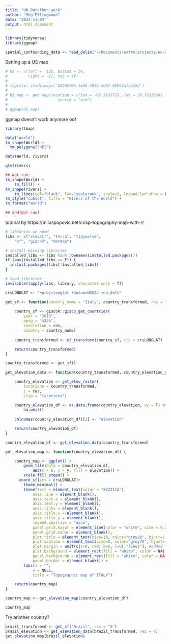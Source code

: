 ```yaml
---
title: "UN Datathon work"
author: "Meg Ellingwood"
date: "2023-11-03"
output: html_document
---
```


```r
library(tidyverse)
library(ggmap)

```
```r
spatial_confounding_data <- read_delim("~/Documents/extra-projects/un-datathon-2023/analysis_dat.tab")
```

Setting up a US map
```r
# US <- c(left = -125, bottom = 24,
#         right = -67, top = 49)
# 
# register_stadiamaps("682d676b-3e06-4933-ad87-65994afa1362")
# 
# US_map <- get_map(location = c(lon = -95.3632715, lat = 29.7632836), zoom = "auto",
#                      source = "osm")
# 
# ggmap(US_map)
```
ggmap doesn't work anymore oof

```r
library(tmap)

data("World")
tm_shape(World) +
  tm_polygons("HPI")

```
```r
data(World, rivers)

qtm(rivers)

## Not run: 
tm_shape(World) +
    tm_fill() +
tm_shape(rivers) +
    tm_lines(col="black", lwd="scalerank", scale=2, legend.lwd.show = FALSE) +
tm_style("cobalt", title = "Rivers of the World") +
tm_format("World")

## End(Not run)
```
tutorial by https://milospopovic.net/crisp-topography-map-with-r/

```r
# libraries we need
libs <- c("elevatr", "terra", "tidyverse", 
	"sf", "giscoR", "marmap")

# install missing libraries
installed_libs <- libs %in% rownames(installed.packages())
if (any(installed_libs == F)) {
  install.packages(libs[!installed_libs])
}

# load libraries
invisible(lapply(libs, library, character.only = T))

crsLONGLAT <- "+proj=longlat +datum=WGS84 +no_defs"

get_sf <- function(country_name = "Italy", country_transformed, res = "10") {
	
	country_sf <- giscoR::gisco_get_countries(
    	year = "2016",
    	epsg = "4326",
    	resolution = res,
    	country = country_name)
	
	country_transformed <- st_transform(country_sf, crs = crsLONGLAT)

	return(country_transformed)
}

country_transformed <- get_sf()
```


```r
get_elevation_data <- function(country_transformed, country_elevation_df, res = 9) {

	country_elevation <- get_elev_raster(
		locations = country_transformed, 
		z = res, 
		clip = "locations") 

	country_elevation_df <- as.data.frame(country_elevation, xy = T) %>%
		na.omit()
	
	colnames(country_elevation_df)[3] <- "elevation"

	return(country_elevation_df)
}

country_elevation_df <- get_elevation_data(country_transformed)
```

```r
get_elevation_map <- function(country_elevation_df) {

	country_map <- ggplot() +
  		geom_tile(data = country_elevation_df, 
  			aes(x = x, y = y, fill = elevation)) +
  		scale_fill_etopo() +
	  coord_sf(crs = crsLONGLAT)+
  		theme_minimal() +
  		theme(text = element_text(color = "#22211d"),
    		axis.line = element_blank(),
    		axis.text.x = element_blank(),
    		axis.text.y = element_blank(),
    		axis.ticks = element_blank(),
    		axis.title.x = element_blank(),
    		axis.title.y = element_blank(),
    		legend.position = "none",
   		  	panel.grid.major = element_line(color = "white", size = 0.2),
    		panel.grid.minor = element_blank(),
    		plot.title = element_text(size=18, color="grey20", hjust=1, vjust=-5),
    		plot.caption = element_text(size=8, color="grey70", hjust=.15, vjust=20),
    		plot.margin = unit(c(t=0, r=0, b=0, l=0),"lines"), #added these narrower margins to enlarge maps
    		plot.background = element_rect(fill = "white", color = NA), 
    		panel.background = element_rect(fill = "white", color = NA),
    		panel.border = element_blank()) +
		labs(x = "", 
    		y = NULL, 
    		title = "Topographic map of ITALY")

	return(country_map)
}

country_map <- get_elevation_map(country_elevation_df)

country_map
```

Try another country?
```r
brazil_transformed <- get_sf("Brazil", res = "5")
brazil_elevation <- get_elevation_data(brazil_transformed, res = 4)
get_elevation_map(brazil_elevation)
```






